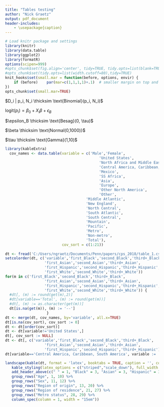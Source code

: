 ```yaml
---
title: "Tables testing"
author: "Nick Graetz"
output: pdf_document
header-includes:
    - \usepackage{caption}
---
```

  
```r
# Load knitr package and settings
library(knitr)
library(data.table)
library(ggplot2)
library(formatR)
options(scipen=999)
#opts_chunk$set(fig.align='center', tidy=TRUE, tidy.opts=list(blank=TRUE, width.cutoff=40), warning=FALSE,message=FALSE)
#opts_chunk$set(tidy.opts=list(width.cutoff=80),tidy=TRUE)
knit_hooks$set(small.mar = function(before, options, envir) {
    if (before)    par(mar=c(1,1,1,1)+.1)  # smaller margin on top and right
})
opts_chunk$set(small.mar=TRUE)
```

\large
$D_i | p_i, N_i \thicksim \text{Binomial}(p_i, N_i)$  

$\text{logit}(p_i) = \beta_0 + X_i\beta + \epsilon_B$  

$\epsilon_B \thicksim \text{Besag}(0, \tau)$  

$\beta \thicksim \text{Normal(0,1000)}$  

$\tau \thicksim \text{Gamma}(1,10)$  

\captionsetup[table]{labelformat=empty}

\small
```r
library(kableExtra)
  cov_names <- data.table(variable = c('Male','Female',
                                           'United States',
                                           'North Africa and Middle East',      
                                           'Central America, Caribbean, South America',
                                           'Mexico',
                                           'SS Africa',                                 
                                           'Asia',                               
                                           'Europe',
                                           'Other North America',
                                           'Other',                                  
                                     'Middle Atlantic',
                                     'New England',
                                     'North Central',
                                     'South Atlantic',
                                     'South Central',
                                     'Mountain',
                                     'Pacific',
                                     'Metro',
                                     'Non-metro',
                                     'Total'),
                          cov_sort = c(1:21))
  
dt <- fread('C:/Users/ngraetz/Documents/Penn/papers/cps_2018/table_1.csv')
setcolorder(dt, c('variable','first_Black','second_Black','third+_Black',
                  'first_Asian','second_Asian','third+_Asian',
                  'first_Hispanic','second_Hispanic','third+_Hispanic',
                  'first_White','second_White','third+_White'))
for(m in c('first_Black','second_Black','third+_Black',
                  'first_Asian','second_Asian','third+_Asian',
                  'first_Hispanic','second_Hispanic','third+_Hispanic',
                  'first_White','second_White','third+_White')) {
  #dt[, (m) := round(get(m),2)]
  #dt[variable=='Total', (m) := round(get(m))]
  #dt[, (m) := as.character(get(m))]
  dt[is.na(get(m)), (m) := '--']
                   }
dt <- merge(dt, cov_names, by='variable', all.x=TRUE)
dt[is.na(cov_sort), cov_sort := 0]
dt <- dt[order(cov_sort)]
dt <- dt[variable!='United States',]
dt[, cov_sort := NULL]
dt <- dt[, c('variable','first_Black','second_Black','third+_Black',
                  'first_Asian','second_Asian','third+_Asian',
                  'first_Hispanic','second_Hispanic','third+_Hispanic'), with = FALSE]
dt[variable=='Central America, Caribbean, South America', variable := 'Central/South America']

landscape(kable(dt, format = 'latex', booktabs = TRUE, caption = '', col.names = c('',rep(c('First','Second','Third+'), 3)), digits = 2, escape = FALSE) %>%
   kable_styling(latex_options = c("striped","scale_down"), full_width = T, position = "center", font_size = 8) %>%
   add_header_above(c(" " = 1, "Black" = 3, "Asian" = 3, "Hispanic" = 3)) %>%
   group_rows("Age", 1, 10) %>%
   group_rows("Sex", 11, 12) %>%
   group_rows("Region of origin", 13, 20) %>%
   group_rows("Region of residence", 21, 27) %>%
   group_rows("Metro status", 28, 29) %>%
   column_spec(column = 1, width = "15em"))
```

